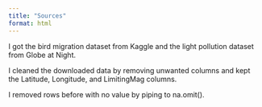 ```yaml
---
title: "Sources"
format: html
---
```


I got the bird migration dataset from Kaggle and the light pollution dataset from Globe at Night.

I cleaned the downloaded data by removing unwanted columns and kept the Latitude, Longitude, and LimitingMag columns.

I removed rows before with no value by piping to na.omit().
